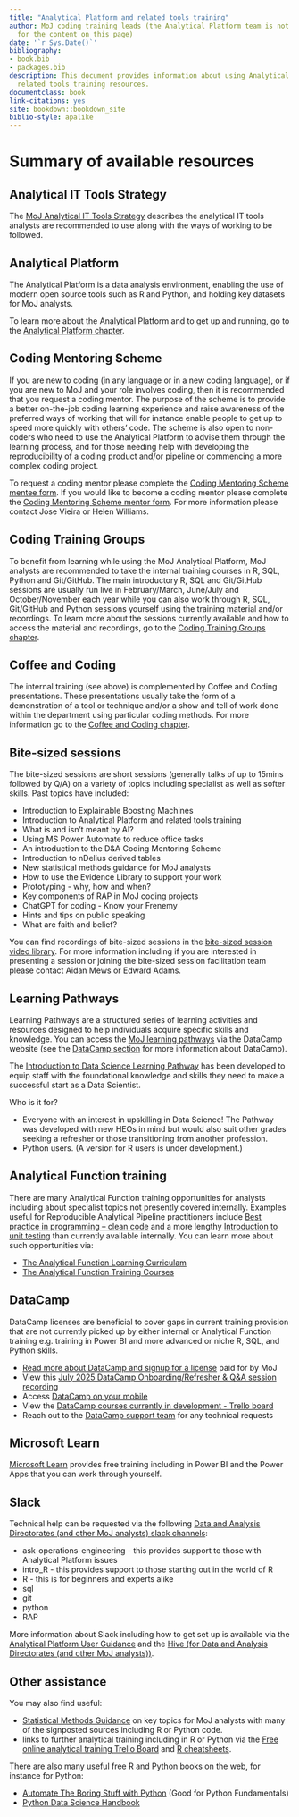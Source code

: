 ```yaml
--- 
title: "Analytical Platform and related tools training"
author: MoJ coding training leads (the Analytical Platform team is not responsible
  for the content on this page)
date: '`r Sys.Date()`'
bibliography:
- book.bib
- packages.bib
description: This document provides information about using Analytical Platform and
  related tools training resources.
documentclass: book
link-citations: yes
site: bookdown::bookdown_site
biblio-style: apalike
---
```


# Summary of available resources {#summary}

## Analytical IT Tools Strategy
The [MoJ Analytical IT Tools Strategy](https://moj-analytical-services.github.io/moj-analytical-it-tools-strategy/) describes the analytical IT tools analysts are recommended to use along with the ways of working to be followed.

## Analytical Platform
The Analytical Platform is a data analysis environment, enabling the use of modern open source tools such as R and Python, and holding key datasets for MoJ analysts.

To learn more about the Analytical Platform and to get up and running, go to the [Analytical Platform chapter](#AP).

## Coding Mentoring Scheme
If you are new to coding (in any language or in a new coding language), or if you are new to MoJ and your role involves coding, then it is recommended that you request a coding mentor. The purpose of the scheme is to provide a better on-the-job coding learning experience and raise awareness of the preferred ways of working that will for instance enable people to get up to speed more quickly with others’ code. The scheme is also open to non-coders who need to use the Analytical Platform to advise them through the learning process, and for those needing help with developing the reproducibility of a coding product and/or pipeline or commencing a more complex coding project. 

To request a coding mentor please complete the [Coding Mentoring Scheme mentee form](https://forms.office.com/Pages/ResponsePage.aspx?id=KEeHxuZx_kGp4S6MNndq2PdkMZw8L-FEkMSL2t4Oet1UNzBTUDdYSFVYUUJHOE5WM1FCSjRFSzhWTiQlQCN0PWcu). If you would like to become a coding mentor please complete the [Coding Mentoring Scheme mentor form](https://forms.office.com/Pages/ResponsePage.aspx?id=KEeHxuZx_kGp4S6MNndq2PdkMZw8L-FEkMSL2t4Oet1UOTI5V1oyTVJTSDM4Q1BEWFFYOTVVMDBUSCQlQCN0PWcu). For more information please contact Jose Vieira or Helen Williams.

## Coding Training Groups

To benefit from learning while using the MoJ Analytical Platform, MoJ analysts are recommended to take the internal training courses in R, SQL, Python and Git/GitHub. The main introductory R, SQL and Git/GitHub sessions are usually run live in February/March, June/July and October/November each year while you can also work through R, SQL, Git/GitHub and Python sessions yourself using the training material and/or recordings. To learn more about the sessions currently available and how to access the material and recordings, go to the [Coding Training Groups chapter](#CTG).

## Coffee and Coding
The internal training (see above) is complemented by Coffee and Coding presentations. These presentations usually take the form of a demonstration of a tool or technique and/or a show and tell of work done within the department using particular coding methods. For more information go to the [Coffee and Coding chapter](#CC).

## Bite-sized sessions
The bite-sized sessions are short sessions (generally talks of up to 15mins followed by Q/A) on a variety of topics including specialist as well as softer skills. Past topics have included: 

* Introduction to Explainable Boosting Machines
* Introduction to Analytical Platform and related tools training
* What is and isn't meant by AI?
* Using MS Power Automate to reduce office tasks
* An introduction to the D&A Coding Mentoring Scheme
* Introduction to nDelius derived tables
* New statistical methods guidance for MoJ analysts
* How to use the Evidence Library to support your work
* Prototyping - why, how and when?
* Key components of RAP in MoJ coding projects
* ChatGPT for coding - Know your Frenemy
* Hints and tips on public speaking
* What are faith and belief?

You can find recordings of bite-sized sessions in the [bite-sized session video library](https://justiceuk.sharepoint.com/:u:/r/sites/DataandAnalysisBitesizesessions/SitePages/video_collections.aspx?csf=1&web=1&share=EQrAJNYopYNItmLPYNdOZOQBuDPFJjYWtaBPdgUH9J0Uqg&e=3Wsa1s). 
For more information including if you are interested in presenting a session or joining the bite-sized session facilitation team please contact Aidan Mews or Edward Adams.

## Learning Pathways

Learning Pathways are a structured series of learning activities and resources designed to help individuals acquire specific skills and knowledge. You can access the [MoJ learning pathways](https://app.datacamp.com/groups/justice/custom-tracks) via the DataCamp website (see the [DataCamp section](#datacamp) for more information about DataCamp).

The [Introduction to Data Science Learning Pathway](https://app.datacamp.com/learn/custom-tracks/custom-introduction-to-data-science-in-dedsai-python) has been developed to equip staff with the foundational knowledge and skills they need to make a successful start as a Data Scientist. 

Who is it for?

* Everyone with an interest in upskilling in Data Science! The Pathway was developed with new HEOs in mind but would also suit other grades seeking a refresher or those transitioning from another profession.
* Python users. (A version for R users is under development.)

## Analytical Function training
There are many Analytical Function training opportunities for analysts including about specialist topics not presently covered internally. Examples useful for Reproducible Analytical Pipeline practitioners include [Best practice in programming – clean code](https://analysisfunction.civilservice.gov.uk/training/best-practice-in-programming-clean-code/) and a more lengthy [Introduction to unit testing](https://analysisfunction.civilservice.gov.uk/training/introduction-to-unit-testing/) than currently available internally. You can learn more about such opportunities via:

*	[The Analytical Function Learning Curriculam](https://analysisfunction.civilservice.gov.uk/learning-development/learning-curriculum/)
*	[The Analytical Function Training Courses](https://analysisfunction.civilservice.gov.uk/training-courses/)

## DataCamp
DataCamp licenses are beneficial to cover gaps in current training provision that are not currently picked up by either internal or Analytical Function training e.g. training in Power BI and more advanced or niche R, SQL, and Python skills.

* [Read more about DataCamp and signup for a license](https://www.datacamp.com/business/partners/MoJ-and-datacamp-partnership) paid for by MoJ
* View this [July 2025 DataCamp Onboarding/Refresher & Q&A session recording](https://justiceuk.sharepoint.com/:v:/s/RTrainingGroup/ET1L0bAK4_NAooWWgNuavGsB5BLg_KuPl2u8ccIZN0afKw?nav=eyJyZWZlcnJhbEluZm8iOnsicmVmZXJyYWxBcHAiOiJTdHJlYW1XZWJBcHAiLCJyZWZlcnJhbFZpZXciOiJTaGFyZURpYWxvZy1MaW5rIiwicmVmZXJyYWxBcHBQbGF0Zm9ybSI6IldlYiIsInJlZmVycmFsTW9kZSI6InZpZXcifX0%3D&e=47aN1t)
* Access [DataCamp on your mobile](https://www.datacamp.com/mobile)
* View the [DataCamp courses currently in development - Trello board](https://docs.google.com/spreadsheets/d/1ktnwI8cdDt1nfhpTTMSnSjhDzRJxHgcEh8B5xiAVRn0/edit?gid=0#gid=0)
* Reach out to the [DataCamp support team](https://sl.datacamp.com/t/100925/sc/640e4c47-4cac-46c1-90ed-0da22c35e9f6/NB2HI4DTHIXS643MFZSGC5DBMNQW24BOMNXW2L3UF4YTAMBZGI2S643DF5QTMYRWGUYDQYZNGI2TGZJNGQZDGYRNME4DAMJNMY3WIODCGIYGGNJWMIYC6TSCGJEESNCEKREESWCTGY2DGVSPIJMUONRUKRKUMWSTI5BTKRCCJVHFCVZSGRBE6TKOLBLTETBTJFGU2WCXJMZVETSPKZNFGNRUKRDE6RRSK5FTIM2VJ5GVQVZULJGFQL2HIJJEITK2IJJUOTKZIREU4WSYJVNFCVCFJ5BFQRZUGRDUGWSUIRDUEUKXINNEYQ2NIUZVISKNKJNEONBUKRCVSVCCJBBFCV2DJ5CEEL3TOVYHA33SOQWWIYLUMFRWC3LQFVRW63JNNBRS2ZLOFV2XGLLSMVYXKZLTORZS23TFO4======/ME3DSOJWG43TGYZUMY2DMYTEMVSDINBRG4ZTGOLBME4DCNDFMRSDCYLEGVQTOM3C/sl-datacamp-com-t-100925-sc-a6b6508c-253e-423b-a801-f7d8b20c56b0-nb2hi4dthi) for any technical requests

## Microsoft Learn
[Microsoft Learn](https://learn.microsoft.com/en-us/) provides free training including in Power BI and the Power Apps that you can work through yourself. 

## Slack
Technical help can be requested via the following [Data and Analysis Directorates (and other MoJ analysts) slack channels](https://asdslack.slack.com/): 

* ask-operations-engineering - this provides support to those with Analytical Platform issues 
* intro_R - this provides support to those starting out in the world of R
*	R - this is for beginners and experts alike
*	sql
* git
*	python
* RAP

More information about Slack including how to get set up is available via the [Analytical Platform User Guidance](https://user-guidance.analytical-platform.service.justice.gov.uk/get-started.html#2-create-slack-account) and the [Hive (for Data and Analysis Directorates (and other MoJ analysts))](https://justiceuk.sharepoint.com/sites/MoJDataAnalyticalCommunity/learningoffer/SitePages/What-is-Slack-and-how-to-use-it-.aspx).

## Other assistance
You may also find useful:

* [Statistical Methods Guidance](https://moj-analytical-services.github.io/moj-statistical-methods-guidance/) on key topics for MoJ analysts with many of the signposted sources including R or Python code.
* links to further analytical training including in R or Python via the [Free online analytical training Trello Board](https://trello.com/b/D5pSkqnT/online-analytical-training) and [R cheatsheets](https://rstudio.com/resources/cheatsheets/). 

There are also many useful free R and Python books on the web, for instance for Python:

* [Automate The Boring Stuff with Python](https://automatetheboringstuff.com/) (Good for Python Fundamentals)
* [Python Data Science Handbook](https://jakevdp.github.io/PythonDataScienceHandbook/)
